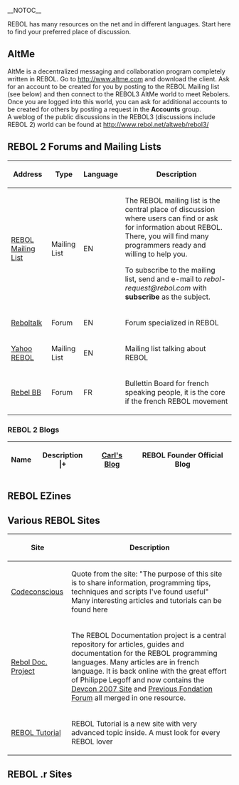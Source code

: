 __NOTOC__

REBOL has many resources on the net and in different languages. Start here to find your preferred place of discussion.


==AltMe==

AltMe is a decentralized messaging and collaboration program completely written in REBOL.
Go to http://www.altme.com and download the client.
Ask for an account to be created for you by posting to the REBOL Mailing list (see below) and then connect to the REBOL3 AltMe world to meet Rebolers. Once you are logged into this world, you can ask for additional accounts to be created for others by posting a request in the '''Accounts''' group.<br>
A weblog of the public discussions in the REBOL3 (discussions include REBOL 2) world can be found at http://www.rebol.net/altweb/rebol3/

==REBOL 2 Forums and Mailing Lists==



{| class="wikitable"
! Address
! Type
! Language
! Description
|-
|[http://www.rebol.com/discussion.html REBOL Mailing List]
|Mailing List
|EN
|The  REBOL mailing list is the central place of discussion where users can find or ask for information about REBOL. There, you will find many programmers ready and willing to help you.

To subscribe to the mailing list, send and e-mail to ''rebol-request@rebol.com'' with '''subscribe''' as the subject.
|-
|[http://www.reboltalk.com/ Reboltalk] 
|Forum
|EN
|Forum specialized in REBOL
|-
|[http://groups.yahoo.com/group/Rebol_New Yahoo REBOL]
|Mailing List
|EN
|Mailing list talking about REBOL
|-
|[http://www.digicamsoft.com/cgi-bin/rebelBB.cgi Rebel BB]
|Forum
|FR
|Bullettin Board for french speaking people, it is the core if the french REBOL movement
|}

===REBOL 2 Blogs===


{| class="wikitable"
! Name
! Description
|+
|[http://www.rebol.com/cgi-bin/blog.r Carl's Blog]
|REBOL Founder Official Blog
|}

==REBOL EZines==

==Various REBOL Sites==


{| class="wikitable"
! Site
! Description
|-
|[http://www.codeconscious.com/rebol Codeconscious]
|Quote from the site: "The purpose of this site is to share information, programming tips, techniques and scripts I've found useful"<BR>
Many interesting articles and tutorials can be found here
|-
|[http://www.rebdocproj.net/ Rebol Doc. Project]
|The REBOL Documentation project is a central repository for articles, guides and documentation for the REBOL programming languages. Many articles are in french language.
It is back online with the great effort of Philippe Legoff and now contains
the [http://devcon2007.rebdocproj.net/ Devcon 2007 Site] and [http://www.fondation-rebol.net Previous Fondation Forum] all merged in one resource.
|-
|[http://www.reboltutorial.com/ REBOL Tutorial]
|REBOL Tutorial is a new site with very advanced topic inside. A must look for every REBOL lover
|}

==REBOL .r Sites==